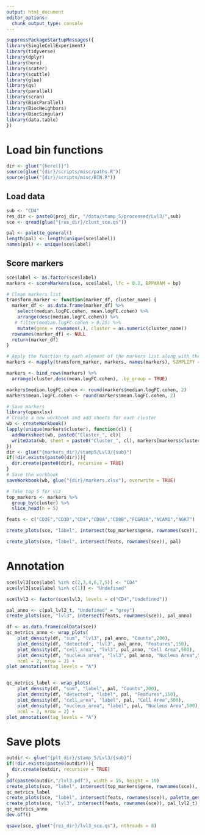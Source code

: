 ```yaml
---
output: html_document
editor_options: 
  chunk_output_type: console
---
```

```r
suppressPackageStartupMessages({
library(SingleCellExperiment)
library(tidyverse)
library(dplyr)
library(here)
library(scater)
library(scuttle)
library(glue)
library(qs)
library(parallel)
library(scran)
library(BiocParallel)
library(BiocNeighbors)
library(BiocSingular)
library(data.table)
})
```

# Load bin functions
```r
dir <- glue("{here()}")
source(glue("{dir}/scripts/misc/paths.R"))
source(glue("{dir}/scripts/misc/BIN.R"))
```

## Load data
```r
sub <- "CD4"
res_dir <- paste0(proj_dir, "/data/stamp_5/processed/Lvl3/",sub)
sce <- qread(glue("{res_dir}/clust_sce.qs"))
```


```r
pal <- palette_general()
length(pal) <- length(unique(sce$label))
names(pal) <- unique(sce$label)
```

## Score markers
```r
sce$label <- as.factor(sce$label)
markers <- scoreMarkers(sce, sce$label, lfc = 0.2, BPPARAM = bp)
```

```r
# Clean markers list
transform_marker <- function(marker_df, cluster_name) {
  marker_df <- as.data.frame(marker_df) %>%
    select(median.logFC.cohen, mean.logFC.cohen) %>%
    arrange(desc(median.logFC.cohen)) %>%
   # filter(median.logFC.cohen > 0.25) %>%
    mutate(gene = rownames(.), cluster = as.numeric(cluster_name))
  rownames(marker_df) <- NULL
  return(marker_df)
}

# Apply the function to each element of the markers list along with their names
markers <- mapply(transform_marker, markers, names(markers), SIMPLIFY = FALSE)

markers <- bind_rows(markers) %>%
  arrange(cluster,desc(mean.logFC.cohen), .by_group = TRUE) 

markers$median.logFC.cohen <- round(markers$median.logFC.cohen, 2)
markers$mean.logFC.cohen <- round(markers$mean.logFC.cohen, 2)
```

```r
# Save markers
library(openxlsx)
# Create a new workbook and add sheets for each cluster
wb <- createWorkbook()
lapply(unique(markers$cluster), function(cl) {
  addWorksheet(wb, paste0("Cluster_", cl))
  writeData(wb, sheet = paste0("Cluster_", cl), markers[markers$cluster == cl, ])
})
dir <- glue("{markers_dir}/stamp5/Lvl3/{sub}")
if(!dir.exists(paste0(dir))){
  dir.create(paste0(dir), recursive = TRUE)
}
# Save the workbook
saveWorkbook(wb, glue("{dir}/markers.xlsx"), overwrite = TRUE)
```

```r
# Take top 5 for viz
top_markers <- markers %>%
  group_by(cluster) %>%
  slice_head(n = 5)
```


```r
feats <- c("CD3E","CD3D","CD4","CD8A","CD8B","FCGR3A","NCAM1","NGK7")
```

```r
create_plots(sce, "label", intersect(top_markers$gene, rownames(sce)), pal)
```

```r
create_plots(sce, "label", intersect(feats, rownames(sce)), pal)
```

# Annotation
```r
sce$lvl3[sce$label %in% c(2,3,4,6,7,5)] <- "CD4"
sce$lvl3[sce$label %in% c(1)] <- "Undefined"
```

```r
sce$lvl3 <- factor(sce$lvl3, levels = c("CD4","Undefined"))
```

```r
pal_anno <- c(pal_lvl2_t, "Undefined" = "grey")
create_plots(sce, "lvl3", intersect(feats, rownames(sce)), pal_anno)
```

```r
df <- as.data.frame(colData(sce))
qc_metrics_anno <- wrap_plots(
    plot_density(df, "sum", "lvl3", pal_anno, "Counts",200),
    plot_density(df, "detected", "lvl3", pal_anno, "Features",150),
    plot_density(df, "cell_area", "lvl3", pal_anno, "Cell Area",500),
    plot_density(df, "nucleus_area", "lvl3", pal_anno, "Nucleus Area",500),
    ncol = 2, nrow = 2) +
plot_annotation(tag_levels = "A")


qc_metrics_label <- wrap_plots(
    plot_density(df, "sum", "label", pal, "Counts",200),
    plot_density(df, "detected", "label", pal, "Features",150),
    plot_density(df, "cell_area", "label", pal, "Cell Area",500),
    plot_density(df, "nucleus_area", "label", pal, "Nucleus Area",500),
    ncol = 2, nrow = 2) +
plot_annotation(tag_levels = "A")
```


# Save plots
```r
outdir <- glue("{plt_dir}/stamp_5/Lvl3/{sub}")
if(!dir.exists(paste0(outdir))){
  dir.create(outdir, recursive = TRUE)
}
pdf(paste0(outdir,"/lvl3.pdf"), width = 15, height = 10)
create_plots(sce, "label", intersect(top_markers$gene, rownames(sce)), palette_general())
qc_metrics_label
create_plots(sce, "label", intersect(feats, rownames(sce)), palette_general())
create_plots(sce, "lvl3", intersect(feats, rownames(sce)), pal_lvl2_t)
qc_metrics_anno
dev.off()
```


```r
qsave(sce, glue("{res_dir}/lvl3_sce.qs"), nthreads = 8)
```
